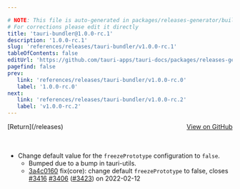 ```yaml
---

# NOTE: This file is auto-generated in packages/releases-generator/build.ts
# For corrections please edit it directly
title: 'tauri-bundler@1.0.0-rc.1'
description: '1.0.0-rc.1'
slug: 'references/releases/tauri-bundler/v1.0.0-rc.1'
tableOfContents: false
editUrl: 'https://github.com/tauri-apps/tauri-docs/packages/releases-generator/build.ts'
pagefind: false
prev:
   link: 'references/releases/tauri-bundler/v1.0.0-rc.0'
   label: '1.0.0-rc.0'
next:
   link: 'references/releases/tauri-bundler/v1.0.0-rc.2'
   label: 'v1.0.0-rc.2'
---
```


<div style="margin-bottom:3rem; display: flex; justify-content: space-between; align-items: center"><span>[Return](/releases)</span><span><a href="https://github.com/tauri-apps/tauri/releases/tag/tauri-bundler-v1.0.0-rc.1">View on GitHub</a></span></div>

- Change default value for the `freezePrototype` configuration to `false`.
  - Bumped due to a bump in tauri-utils.
  - [3a4c0160](https://www.github.com/tauri-apps/tauri/commit/3a4c01606184be762adee055ddac803de0d28527) fix(core): change default `freezePrototype` to false, closes [#3416](https://www.github.com/tauri-apps/tauri/pull/3416) [#3406](https://www.github.com/tauri-apps/tauri/pull/3406) ([#3423](https://www.github.com/tauri-apps/tauri/pull/3423)) on 2022-02-12

